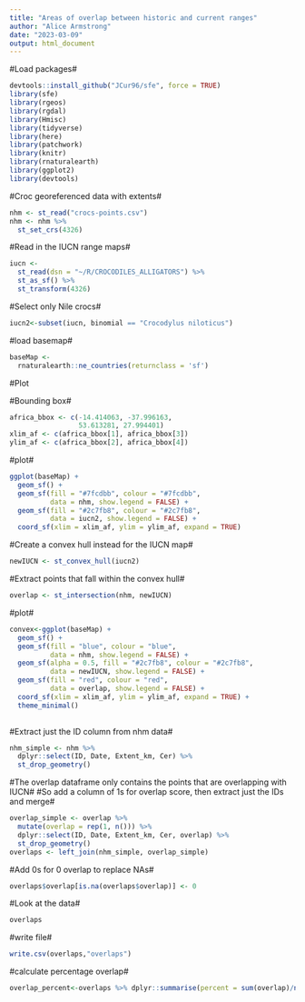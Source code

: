 ```yaml
---
title: "Areas of overlap between historic and current ranges"
author: "Alice Armstrong"
date: "2023-03-09"
output: html_document
---
```

#Load packages#
```r
devtools::install_github("JCur96/sfe", force = TRUE)
library(sfe)
library(rgeos)
library(rgdal)
library(Hmisc)
library(tidyverse)
library(here)
library(patchwork)
library(knitr)
library(rnaturalearth)
library(ggplot2)
library(devtools)
```


#Croc georeferenced data with extents#
```r
nhm <- st_read("crocs-points.csv")
nhm <- nhm %>%
  st_set_crs(4326)

```

#Read in the IUCN range maps#
```r
iucn <- 
  st_read(dsn = "~/R/CROCODILES_ALLIGATORS") %>%
  st_as_sf() %>%
  st_transform(4326)

```

#Select only Nile crocs#
```r
iucn2<-subset(iucn, binomial == "Crocodylus niloticus")
```

#load basemap#
```r
baseMap <-
  rnaturalearth::ne_countries(returnclass = 'sf')
```

#Plot 

#Bounding box#
```r
africa_bbox <- c(-14.414063, -37.996163, 
                 53.613281, 27.994401)
xlim_af <- c(africa_bbox[1], africa_bbox[3])
ylim_af <- c(africa_bbox[2], africa_bbox[4])
```

#plot#
```r
ggplot(baseMap) +
  geom_sf() +
  geom_sf(fill = "#7fcdbb", colour = "#7fcdbb",
          data = nhm, show.legend = FALSE) +
  geom_sf(fill = "#2c7fb8", colour = "#2c7fb8",
          data = iucn2, show.legend = FALSE) +
  coord_sf(xlim = xlim_af, ylim = ylim_af, expand = TRUE)

```

#Create a convex hull instead for the IUCN map#
```r
newIUCN <- st_convex_hull(iucn2)
```

#Extract points that fall within the convex hull#
```r
overlap <- st_intersection(nhm, newIUCN)
```

#plot#
```r
convex<-ggplot(baseMap) +
  geom_sf() +
  geom_sf(fill = "blue", colour = "blue",
          data = nhm, show.legend = FALSE) +
  geom_sf(alpha = 0.5, fill = "#2c7fb8", colour = "#2c7fb8",
          data = newIUCN, show.legend = FALSE) +
  geom_sf(fill = "red", colour = "red",
          data = overlap, show.legend = FALSE) +
  coord_sf(xlim = xlim_af, ylim = ylim_af, expand = TRUE) +
  theme_minimal() 
  
```

#Extract just the ID column from nhm data#
```r
nhm_simple <- nhm %>%
  dplyr::select(ID, Date, Extent_km, Cer) %>%
  st_drop_geometry()
```

#The overlap dataframe only contains the points that are overlapping with IUCN#
#So add a column of 1s for overlap score, then extract just the IDs and merge#
```r
overlap_simple <- overlap %>%
  mutate(overlap = rep(1, n())) %>%
  dplyr::select(ID, Date, Extent_km, Cer, overlap) %>%
  st_drop_geometry()
overlaps <- left_join(nhm_simple, overlap_simple)

```

#Add 0s for 0 overlap to replace NAs#
```r
overlaps$overlap[is.na(overlaps$overlap)] <- 0
```

#Look at the data#
```r
overlaps
```

#write file#
```r
write.csv(overlaps,"overlaps")
```

#calculate percentage overlap#
```r
overlap_percent<-overlaps %>% dplyr::summarise(percent = sum(overlap)/n() *100)
```